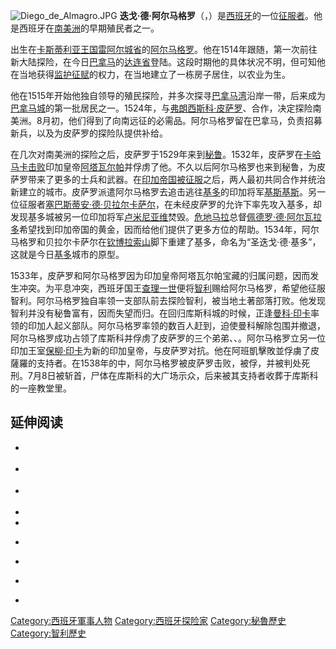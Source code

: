 {{about|歷史人物|同名的智利城市|迭戈德阿爾馬格羅}}
{{unreferenced|time=2015-06-26T04:31:16+00:00}}
{{noteTA
|1=zh-hans:迭戈;zh-hk:迪高;zh-tw:迪亞哥;
|2=zh-hans:弗朗西斯科·皮萨罗;zh-hk:法蘭西斯克·皮澤洛;zh-tw:法蘭西斯克·皮薩羅;
|3=zh-hans:皮萨罗;zh-hk:皮澤洛;zh-tw:皮薩羅;
|4=zh-hans:卡斯蒂利亚;zh-hant:卡斯蒂利亞;zh-tw:卡斯提爾;
|5=zh-hans:阿尔马格罗;zh-hant:阿爾馬格羅;zh-tw:阿馬格羅;
|6=zh-hans:塞巴斯蒂安;zh-tw:塞巴斯提安;
}}
[[File:Diego_de_Almagro.JPG|thumb]]
'''迭戈·德·阿尔马格罗'''（{{lang-es|Diego de Almagro}}，{{bd|1479年||1538年|7月8日|catIdx=A}}）是[[西班牙|西班牙]]的一位[[征服者|征服者]]。他是西班牙在[[南美洲|南美洲]]的早期殖民者之一。

出生在[[卡斯蒂利亚王国|卡斯蒂利亚王国]][[雷阿尔城省|雷阿尔城省]]的[[阿尔马格罗|阿尔马格罗]]。他在1514年跟随{{link-en|佩德罗·阿里亚斯·达维拉|Pedro Arias Dávila}}，第一次前往新大陆探险，在今日[[巴拿马|巴拿马]]的[[达连省|达连省]]登陆。这段时期他的具体状况不明，但可知他在当地获得[[监护征赋制|监护征赋]]的权力，在当地建立了一栋房子居住，以农业为生。

他在1515年开始他独自领导的殖民探险，并多次探寻[[巴拿马湾|巴拿马湾]]沿岸一带，后来成为[[巴拿马城|巴拿马城]]的第一批居民之一。1524年，与[[弗朗西斯科·皮萨罗|弗朗西斯科·皮萨罗]]、{{link-en|艾南多·德·卢克|Hernando de Luque}}合作，决定探险南美洲。8月初，他们得到了向南远征的必需品。阿尔马格罗留在巴拿马，负责招募新兵，以及为皮萨罗的探险队提供补给。

在几次对南美洲的探险之后，皮萨罗于1529年来到[[秘鲁|秘鲁]]。1532年，皮萨罗在[[卡哈马卡|卡哈马卡]][[卡哈马卡战役|击败]]印加皇帝[[阿塔瓦尔帕|阿塔瓦尔帕]]并俘虏了他。不久以后阿尔马格罗也来到秘鲁，为皮萨罗带来了更多的士兵和武器。在[[印加帝国|印加帝国]][[西班牙征服印加帝国|被征服]]之后，两人最初共同合作并统治新建立的城市。皮萨罗派遣阿尔马格罗去追击逃往[[基多|基多]]的印加将军[[基斯基斯|基斯基斯]]。另一位征服者[[塞巴斯蒂安·德·贝拉尔卡萨尔|塞巴斯蒂安·德·贝拉尔卡萨尔]]，在未经皮萨罗的允许下率先攻入基多，却发现基多城被另一位印加将军[[卢米尼亚维|卢米尼亚维]]焚毁。[[危地马拉|危地马拉]]总督[[佩德罗·德·阿尔瓦拉多|佩德罗·德·阿尔瓦拉多]]希望找到印加帝国的黄金，因而给他们提供了更多方位的帮助。1534年，阿尔马格罗和贝拉尔卡萨尔在[[钦博拉索山|钦博拉索山]]脚下重建了基多，命名为“圣迭戈·德·基多”，这就是今日[[基多|基多]]城市的原型。

1533年，皮萨罗和阿尔马格罗因为印加皇帝阿塔瓦尔帕宝藏的归属问题，因而发生冲突。为平息冲突，西班牙国王[[查理一世_(西班牙)|查理一世]]便将[[智利|智利]]赐给阿尔马格罗，希望他征服智利。阿尔马格罗独自率领一支部队前去探险智利，被当地土著部落打败。他发现智利并没有秘鲁富有，因而失望而归。在回归库斯科城的时候，正逢[[曼科·印卡|曼科·印卡]]率领的印加人起义部队{{link-en|庫斯科圍城戰|Siege of Cuzco|围攻库斯科}}。阿尔马格罗率领的数百人赶到，迫使曼科解除包围并撤退，阿尔马格罗成功占领了库斯科并俘虏了皮萨罗的三个弟弟{{link-en|貢薩洛·皮薩羅|Gonzalo Pizarro|貢薩洛}}、{{link-en|胡安·皮薩羅|Juan Pizarro (conquistador)|胡安}}、{{link-en|埃爾南多·皮薩羅|Hernando Pizarro|埃爾南多}}。阿尔马格罗立另一位印加王室[[保柳·印卡|保柳·印卡]]为新的印加皇帝，与皮萨罗对抗。他在阿班凱擊敗並俘虜了皮薩羅的支持者{{link-en|阿隆索·德·阿爾瓦拉多|Alonso de Alvarado}}。在1538年的{{link-en|薩利納斯戰役|Battle of Las Salinas}}中，阿尔马格罗被皮萨罗击败，被俘，并被判处死刑。7月8日被斩首，尸体在库斯科的大广场示众，后来被其支持者收葬于库斯科的一座教堂里。

== 延伸阅读 ==
{{Library resources box|by=no|onlinebooks=yes|viaf=77088464}}
* {{es}} {{cite LSA |last=Amunátegui |first=Miguel Luis  |author-link= Miguel Luis Amunátegui |year=1862 |url=http://www.memoriachilena.cl/archivos2/pdfs/MC0012618.pdf |title=Discovery and conquest of Chile - Study of Diego de Almagro   |pages=37-179 |accessdate=2005-02-13}}
* {{es}} {{cite LSA |last=Ballesteros Gaibrois |first=Manuel |year=1977 |title=Diego de Almagro |isbn=84-500-2085-9}}
* {{es}} {{cite LSA |last=Dermit |first=Pedro |year=1998 |title=La expedición de Diego de Almagro |journal=DMS |volume=6 |pages=55–79}}
* {{cite LSA |last=[[Carlos_Keller|Keller]] |first=Carlos |year=s.a |url=http://www.carloskeller.cl/Bibliografia/MichimaloncoPedrodeValdivia.htm |title=Michimalonco, Pedro de Valdivia and the birth of Chile |accessdate=2005-02-14 |archive-date=2006-08-12 |archive-url=https://web.archive.org/web/20060812195017/http://www.carloskeller.cl/Bibliografia/MichimaloncoPedrodeValdivia.htm |dead-url=yes }}
* {{cite LSA |last=[[Carlos_Keller|Keller]] |first=Carlos |year=s.a |url=http://www.carloskeller.cl/Bibliografia/LaconsolidaciondeldominioespañolenChile.htm |title=The consolidation of the Spanish dominion in Chile |accessdate=2005-02-14}}
* {{es}} {{cite LSA |last=Larraín Valdés |first=Gerardo |year=2001 |title=Diego de Almagro |publisher=Editorial Luxemburgo |isbn=956-272-488-3 |pages=_}}
* {{cite LSA |last=MacQuarrie |first=Kim |year=2007 |title=The Last Days of the Incas |publisher=Simon & Schuster |isbn=978-0-7432-6049-7}}
* {{es}} {{cite LSA |last=Pizarro |first=Fernando |year=s.a. |url=http://www.memoriachilena.cl/archivos2/pdfs/MC0012617.pdf |title=Vida del mariscal y adelantado Don Diego de Almagro el viejo y de su hijo Don Diego de Almagro |accessdate=2005-02-13}}
* {{es}} {{cite LSA |last=Pucci |first=Lucas |year=1998 |url=http://alipso.com/monografias/almagro/ |title=Vida y obra de Diego de Almagro |accessdate=2005-02-13 |archive-date=2011-07-07 |archive-url=https://web.archive.org/web/20110707111733/http://alipso.com/monografias/almagro/ |dead-url=yes }}

{{Authority control}}
[[Category:西班牙軍事人物|Category:西班牙軍事人物]]
[[Category:西班牙探险家|Category:西班牙探险家]]
[[Category:秘魯歷史|Category:秘魯歷史]]
[[Category:智利歷史|Category:智利歷史]]